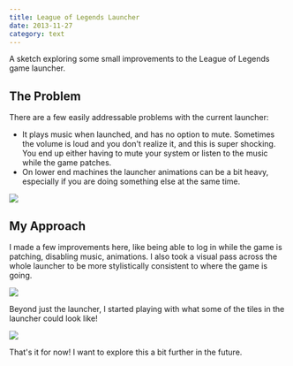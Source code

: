 ```yaml
---
title: League of Legends Launcher
date: 2013-11-27
category: text
---
```

A sketch exploring some small improvements to the League of Legends game launcher.

## The Problem

There are a few easily addressable problems with the current launcher:

* It plays music when launched, and has no option to mute. Sometimes the volume is loud and you don't realize it, and this is super shocking. You end up either having to mute your system or listen to the music while the game patches. 
* On lower end machines the launcher animations can be a bit heavy, especially if you are doing something else at the same time.

![](https://res.cloudinary.com/yaminateo/image/upload/v1636936179/post/lol-launcher/old-launcher_cqahv4.jpg)

## My Approach

I made a few improvements here, like being able to log in while the game is patching, disabling music, animations. I also took a visual pass across the whole launcher to be more stylistically consistent to where the game is going.

![](https://res.cloudinary.com/yaminateo/image/upload/v1636936180/post/lol-launcher/604bb2aa65053b8df597914e_client-launcher-real-pixels-p-1080_opakoe.png)

Beyond just the launcher, I started playing with what some of the tiles in the launcher could look like!

![](https://res.cloudinary.com/yaminateo/image/upload/v1636936182/post/lol-launcher/604bb2aac64ea24338ffa728_real-pixels_y93tti.jpg)

That's it for now! I want to explore this a bit further in the future.